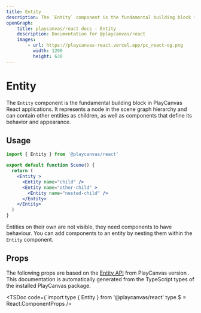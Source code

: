 ```yaml
---
title: Entity
description: The `Entity` component is the fundamental building block in PlayCanvas React applications. It represents a node in the scene graph hierarchy and can contain other entities as children, as well as components that define its behavior and appearance.
openGraph:
    title: playcanvas/react docs - Entity
    description: Documentation for @playcanvas/react
    images:
        - url: https://playcanvas-react.vercel.app/pc_react-og.png
          width: 1200
          height: 630
---
```

# Entity

The `Entity` component is the fundamental building block in PlayCanvas React applications. It represents a node in the scene graph hierarchy and can contain other entities as children, as well as components that define its behavior and appearance.


## Usage

```jsx copy filename="entity.jsx"
import { Entity } from '@playcanvas/react'

export default function Scene() {
  return (
    <Entity >
      <Entity name="child" />
      <Entity name="other-child" >
        <Entity name="nested-child" />
      </Entity>
    </Entity>
  )
}
```

Entities on their own are not visible, they need components to have behaviour. You can add components to an entity by nesting them within the `Entity` component.

## Props

The following props are based on the [Entity API](https://developer.playcanvas.com/en/api/pc.Entity.html) from PlayCanvas version **<PcVersion />**. This documentation is automatically generated from the TypeScript types of the installed PlayCanvas package.

<TSDoc
  code={`import type { Entity } from '@playcanvas/react'
type $ = React.ComponentProps<typeof Entity>
/>